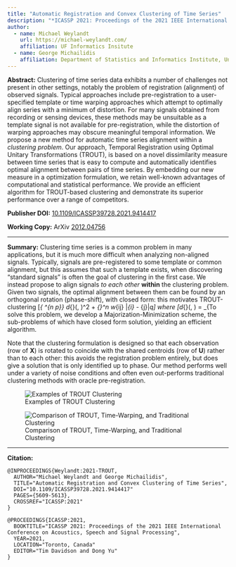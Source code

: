 ```yaml
---
title: "Automatic Registration and Convex Clustering of Time Series"
description: "*ICASSP 2021: Proceedings of the 2021 IEEE International Conference on Acoustics, Speech and Signal Processing*, pp.5609-5613. 2021"
author:
  - name: Michael Weylandt
    url: https://michael-weylandt.com/
    affiliation: UF Informatics Insitute
  - name: George Michailidis
    affiliation: Department of Statistics and Informatics Institute, University of Florida
---
```


**Abstract:** Clustering of time series data exhibits a number of challenges not present in other settings, notably the problem of registration (alignment) of observed signals. Typical approaches include pre-registration to a user-specified template or time warping approaches which attempt to optimally align series with a minimum of distortion. For many signals obtained from recording or sensing devices, these methods may be unsuitable as a template signal is not available for pre-registration, while the  distortion of warping approaches may obscure meaningful temporal information. We propose a new method for automatic time series alignment within a *clustering problem*. Our approach, Temporal Registration using Optimal Unitary Transformations (TROUT), is based on a novel dissimilarity measure between time series that is easy to compute and automatically identifies optimal alignment between pairs of time series. By embedding our new measure in a optimization formulation, we retain well-known advantages of computational and statistical performance. We provide an efficient algorithm for TROUT-based clustering and demonstrate its superior performance over a range of competitors.

**Publisher DOI:** [10.1109/ICASSP39728.2021.9414417](https://doi.org/10.1109/ICASSP39728.2021.9414417)

**Working Copy:** ArXiv [2012.04756](https://arxiv.org/abs/2012.04756)

<hr>

**Summary:** Clustering time series is a common problem in many applications, but it is much more difficult when analyzing non-aligned signals. Typically, signals are pre-registered to some template or common alignment, but this assumes that such a template exists, when discovering "standard signals" is often the goal of clustering in the first case. We instead propose to align signals *to each other* **within** the clustering problem. Given two signals, the optimal alignment between them can be found by an orthogonal rotation (phase-shift), with closed form: this motivates TROUT-clustering
\[\text{argmin}_{\mathbf{U} \in \mathbb{C}^{n \times p}} \frac{1}{2}d_{\text{TROUT}}(\mathbf{U}, \mathbf{X})^2 + \lambda \sum_{\substack{i, j = 1 \\ i < j}}^n w_{ij} \|\mathbf{U}_{i\cdot} - \mathbf{U}_{j\cdot}\|_q\]
where
\[d_{\text{TROUT}}(\mathbf{u}, \mathbf{x}) = \min_{\theta \in [0, 2\pi)} \|\mathbf{u} - e^{i \theta} \mathbf{x}\|_2 \implies  d_{\text{TROUT}}(\mathbf{U}, \mathbf{X})^2 = \sum_{i=1}^n d_{\text{TROUT}}(\mathbf{U}_{i\cdot}, \mathbf{X}_{i\cdot})^2.\]
is $d_{\text{TROUT}}$ our "phase-adaptive" (optimally aligning) distance^[$d_{\text{TROUT}}$ does not define a true metric, so the TROUT-clustering problem is not guaranteed to be convex.] To solve this problem, we develop a Majorization-Minimization scheme, the sub-problems of which have closed form solution, yielding an efficient algorithm. 

Note that the clustering formulation is designed so that each observation (row of $\mathbf{X}$) is rotated to coincide with the shared centroids (row of $\mathbf{U}$) rather than to each other: this avoids the registration problem entirely, but does give a solution that is only identified up to phase. Our method performs well under a variety of noise conditions and often even out-performs traditional clustering methods with oracle pre-registration. 

![Examples of TROUT Clustering](../assets/trout/centroids.png)

![Comparison of TROUT, Time-Warping, and Traditional Clustering](../assets/trout/accuracy.png)

<hr>

**Citation:**

```
@INPROCEEDINGS{Weylandt:2021-TROUT,
  AUTHOR="Michael Weylandt and George Michailidis",
  TITLE="Automatic Registration and Convex Clustering of Time Series",
  DOI="10.1109/ICASSP39728.2021.9414417"
  PAGES={5609-5613},
  CROSSREF="ICASSP:2021"
}

@PROCEEDINGS{ICASSP:2021,
  BOOKTITLE="ICASSP 2021: Proceedings of the 2021 IEEE International Conference on Acoustics, Speech and Signal Processing",
  YEAR=2021,
  LOCATION="Toronto, Canada"
  EDITOR="Tim Davidson and Dong Yu"
}
```

